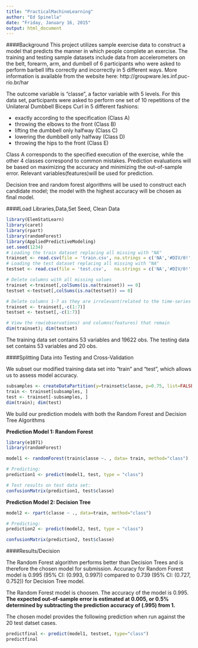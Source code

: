 ```yaml
---
title: "PracticalMachineLearning"
author: "Ed Spinella"
date: "Friday, January 16, 2015"
output: html_document
---
```


####Background
This project utilizes sample exercise data to construct a model that predicts the manner in which people complete an exercise.
The training and testing sample datasets include data from accelerometers on the belt, forearm, arm, and dumbell of 6 participants who were asked to perform barbell lifts correctly and incorrectly in 5 different ways. More information is available from the website here: http://groupware.les.inf.puc-rio.br/har

The outcome variable is "classe", a factor variable with 5 levels. For this data set, participants were asked to perform one set of 10 repetitions of the Unilateral Dumbbell Biceps Curl in 5 different fashions:

- exactly according to the specification (Class A)
- throwing the elbows to the front (Class B)
- lifting the dumbbell only halfway (Class C)
- lowering the dumbbell only halfway (Class D)
- throwing the hips to the front (Class E)

Class A corresponds to the specified execution of the exercise, while the other 4 classes correspond to common mistakes.
Prediction evaluations will be based on maximizing the accuracy and minimizing the out-of-sample error. Relevant variables(features)will be used for prediction.

Decision tree and random forest algorithms will be used to construct each candidate model; the model with the highest accuracy will be chosen as final model.

####Load Libraries,Data,Set Seed, Clean Data 

```r

library(ElemStatLearn)
library(caret)
library(rpart)
library(randomForest)
library(AppliedPredictiveModeling)
set.seed(1234)
# Loading the train dataset replacing all missing with "NA"
trainset <- read.csv(file = 'train.csv', na.strings = c('NA','#DIV/0!',''))
# Loading the test dataset replacing all missing with "NA"
testset <- read.csv(file = 'test.csv',   na.strings = c('NA','#DIV/0!',''))

# Delete columns with all missing values
trainset <-trainset[,colSums(is.na(trainset)) == 0]
testset <-testset[,colSums(is.na(testset)) == 0]

# Delete columns 1-7 as they are irrelevant(related to the time-series or are not numeric) to current project
trainset <- trainset[,-c(1:7)]
testset <- testset[,-c(1:7)]

# View the row(observations) and columns(features) that remain
dim(trainset); dim(testset)
```
The training data set contains 53 variables and 19622 obs.
The testing data set contains 53 variables and 20 obs.

####Splitting Data into Testing and Cross-Validation

We subset our modified training data set into "train" and "test", which allows us to assess model accuracy.
```r
subsamples <- createDataPartition(y=trainset$classe, p=0.75, list=FALSE)
train <- trainset[subsamples, ] 
test <- trainset[-subsamples, ]
dim(train); dim(test)
```
We build our prediction models with both the Random Forest and Decision Tree Algorithms

**Prediction Model 1: Random Forest**
```r
library(e1071)
library(randomForest)

model1 <- randomForest(train$classe ~. , data= train, method="class")

# Predicting:
prediction1 <- predict(model1, test, type = "class")

# Test results on test data set:
confusionMatrix(prediction1, test$classe)

```
**Prediction Model 2: Decision Tree**
```r
model2 <- rpart(classe ~ ., data=train, method="class")

# Predicting:
prediction2 <- predict(model2, test, type = "class")

confusionMatrix(prediction2, test$classe)

```
####Results/Decision

The Random Forest algorithm performs better than Decision Trees and is therefore the chosen model for submission. Accuracy for Random Forest model is 0.995 (95% CI: (0.993, 0.997)) compared to 0.739 (95% CI: (0.727, 0.752)) for Decision Tree model. 

The Random Forest model is choosen. The accuracy of the model is 0.995.  **The expected out-of-sample error is estimated at 0.005, or 0.5% determined by subtracting the prediction accuracy of (.995) from 1.** 

The chosen model provides the following prediction when run against the 20 test datset cases.
```r
predictfinal <- predict(model1, testset, type="class")
predictfinal
```




 


  
 

